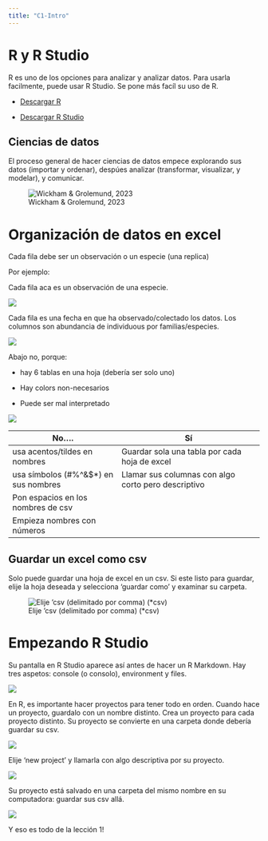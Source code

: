 ```yaml
---
title: "C1-Intro"
---
```


# R y R Studio

R es uno de los opciones para analizar y analizar datos. Para usarla facilmente, puede usar R Studio. Se pone más facíl su uso de R.

-   [Descargar R](https://cran.r-project.org/bin/windows/base/)

-   [Descargar R Studio](https://posit.co/downloads/)

## Ciencias de datos

El proceso general de hacer ciencias de datos empece explorando sus datos (importar y ordenar), despúes analizar (transformar, visualizar, y modelar), y comunicar.

![Wickham & Grolemund, 2023](images/Flowchart.png){fig-alt="Un gráfico con el orden de programar: importar, ordenar, y transformar, visualizar y modelar en un círculo, y en fin comunicar"}

# Organización de datos en excel

Cada fila debe ser un observación o un especie (una replica)

Por ejemplo:

Cada fila aca es un observación de una especie.

![](images/Orgexcel.png)

Cada fila es una fecha en que ha observado/colectado los datos. Los columnos son abundancia de individuous por familias/especies.

![](images/orgexcel2.png){fig-align="center"}

Abajo no, porque:

-   hay 6 tablas en una hoja (debería ser solo uno)

-   Hay colors non-necesarios

-   Puede ser mal interpretado

![](images/badorg.png){fig-align="center"}

| No....                                  | Sí                                                  |
|-----------------------------------------|-----------------------------------------------------|
| usa acentos/tildes en nombres           | Guardar sola una tabla por cada hoja de excel       |
| usa símbolos (#%\^&\$\*) en sus nombres | Llamar sus columnas con algo corto pero descriptivo |
| Pon espacios en los nombres de csv      |                                                     |
| Empieza nombres con números             |                                                     |

## Guardar un excel como csv

Solo puede guardar una hoja de excel en un csv. Si este listo para guardar, elije la hoja deseada y selecciona 'guardar como' y examinar su carpeta.

![Elije 'csv (delimitado por comma) (\*csv)](images/csv.png){fig-align="center"}

# Empezando R Studio

Su pantalla en R Studio aparece así antes de hacer un R Markdown. Hay tres aspetos: console (o consolo), environment y files.

![](images/Consolelabelled.png){fig-align="center"}

En R, es importante hacer proyectos para tener todo en orden. Cuando hace un proyecto, guardalo con un nombre distinto. Crea un proyecto para cada proyecto distinto. Su proyecto se convierte en una carpeta donde debería guardar su csv.

![](images/NewProject.png){fig-align="center"}

Elije 'new project' y llamarla con algo descriptiva por su proyecto.

![](images/namenewproject.png){fig-align="center"}

Su proyecto está salvado en una carpeta del mismo nombre en su computadora: guardar sus csv allá.

![](images/guardar%20en%20su%20carpeta%20con%20csv.png){fig-align="center"}

Y eso es todo de la lección 1!

